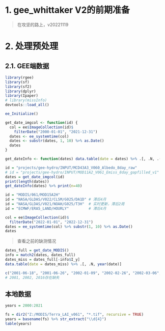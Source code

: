 # 1. gee_whittaker V2的前期准备

> 在攻坚的路上，v20221119

# 2. 处理预处理

## 2.1. GEE端数据

```r
library(rgee)
library(sf)
library(sf2)
library(dplyr)
library(Ipaper)
# library(missInfo)
devtools::load_all()

ee_Initialize()

get_date_imgcol <- function(id) {
  col = ee$ImageCollection(id)$
    filterDate("2000-01-01", "2021-12-31")
  dates <- ee_systemtime(col)
  dates <- substr(dates, 1, 10) %>% as.Date()
  dates
}

get_dateInfo <- function(dates) data.table(date = dates) %>% .[, .N, .(year(date))]

id = "projects/gee-hydro/INPUT/MCD43A3_V060_Albedo_8day_raw"
# id = "projects/gee-hydro/INPUT/MOD11A2_V061_Emiss_8day_gapfilled_v1"
dates = get_date_imgcol(id)
print(length(dates))
get_dateInfo(dates) %>% print(n=40)
```

```r
id = "MODIS/061/MOD15A2H"
id = "NASA/GLDAS/V022/CLSM/G025/DA1D" # 滞后4月
id = "NASA/GLDAS/V021/NOAH/G025/T3H"  # 实时更新，滞后2周
id = "ECMWF/ERA5_LAND/HOURLY"         # 滞后4月

col = ee$ImageCollection(id)$
  filterDate("2022-01-01", "2022-12-31")
dates = ee_systemtime(col) %>% substr(1, 10) %>% as.Date()
dates
```

> 查看之前的缺测情况
```r
dates_full = get_date_MODIS()
info = match2(dates, dates_full)
dates_miss = dates_full[-info$I_y]
data.table(date = dates_miss) %>% .[, .N, year(date)]
```
<!-- [data.table]: 
# A tibble: 3 × 2
   year     N    
  <int> <int>    
1  2001     2    
2  2002     5    
3  2016     1 -->

```r
c("2001-06-18", "2001-06-26", "2002-01-09", "2002-02-26", "2002-03-06", "2002-03-14", "2002-03-22", "2016-02-18")
# 2001, 2002, 2016存在缺失
```

## 本地数据

```r
years = 2000:2021

fs = dir2("Z:/MODIS/Terra_LAI_v061", "*.tif", recursive = TRUE)
years = basename(fs) %>% str_extract("\\d{4}")
table(years)
```
